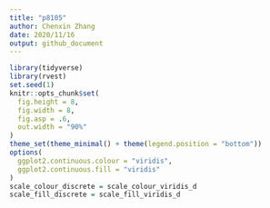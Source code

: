 ```yaml
---
title: "p8105"
author: Chenxin Zhang
date: 2020/11/16
output: github_document
---
```


```r
library(tidyverse)
library(rvest)
set.seed(1)
knitr::opts_chunk$set(
  fig.height = 8,
  fig.width = 8,
  fig.asp = .6,
  out.width = "90%"
)
theme_set(theme_minimal() + theme(legend.position = "bottom"))
options(
  ggplot2.continuous.colour = "viridis",
  ggplot2.continuous.fill = "viridis"
)
scale_colour_discrete = scale_colour_viridis_d
scale_fill_discrete = scale_fill_viridis_d
```

